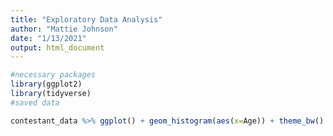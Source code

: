 ```yaml
---
title: "Exploratory Data Analysis"
author: "Mattie Johnson"
date: "1/13/2021"
output: html_document
---
```


```r
#necessary packages
library(ggplot2)
library(tidyverse)
#saved data

```

```r
contestant_data %>% ggplot() + geom_histogram(aes(x=Age)) + theme_bw()
```

